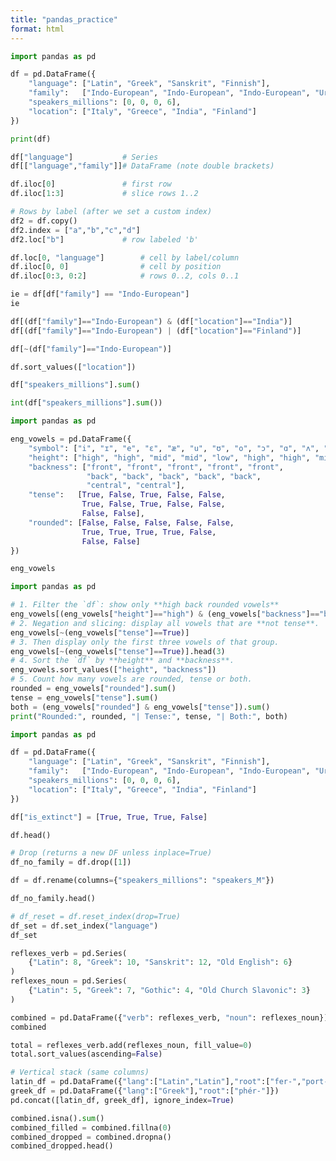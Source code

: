 ```yaml
---
title: "pandas_practice"
format: html
---
```


```python
import pandas as pd

df = pd.DataFrame({
    "language": ["Latin", "Greek", "Sanskrit", "Finnish"],
    "family":   ["Indo-European", "Indo-European", "Indo-European", "Uralic"],
    "speakers_millions": [0, 0, 0, 6],
    "location": ["Italy", "Greece", "India", "Finland"]
})

print(df)
```

```python
df["language"]           # Series
df[["language","family"]]# DataFrame (note double brackets)
```

```python
df.iloc[0]               # first row
df.iloc[1:3]             # slice rows 1..2
```

```python
# Rows by label (after we set a custom index)
df2 = df.copy()
df2.index = ["a","b","c","d"]
df2.loc["b"]             # row labeled 'b'
```

```python
df.loc[0, "language"]        # cell by label/column
df.iloc[0, 0]                # cell by position
df.iloc[0:3, 0:2]            # rows 0..2, cols 0..1
```

```python
ie = df[df["family"] == "Indo-European"]
ie
```

```python
df[(df["family"]=="Indo-European") & (df["location"]=="India")]
df[(df["family"]=="Indo-European") | (df["location"]=="Finland")]
```

```python
df[~(df["family"]=="Indo-European")]
```

```python
df.sort_values(["location"])
```

```python
df["speakers_millions"].sum()
```

```python
int(df["speakers_millions"].sum())
```

```python
import pandas as pd

eng_vowels = pd.DataFrame({
    "symbol": ["i", "ɪ", "e", "ɛ", "æ", "u", "ʊ", "o", "ɔ", "ɑ", "ʌ", "ə"],
    "height": ["high", "high", "mid", "mid", "low", "high", "high", "mid", "mid", "low", "mid", "mid"],
    "backness": ["front", "front", "front", "front", "front",
                 "back", "back", "back", "back", "back",
                 "central", "central"],
    "tense":   [True, False, True, False, False,
                True, False, True, False, False,
                False, False],
    "rounded": [False, False, False, False, False,
                True, True, True, True, False,
                False, False]
})

eng_vowels

```

```python
import pandas as pd

# 1. Filter the `df`: show only **high back rounded vowels**
eng_vowels[(eng_vowels["height"]=="high") & (eng_vowels["backness"]=="back") & (eng_vowels["rounded"] == True)]
# 2. Negation and slicing: display all vowels that are **not tense**. 
eng_vowels[~(eng_vowels["tense"]==True)]
# 3. Then display only the first three vowels of that group.
eng_vowels[~(eng_vowels["tense"]==True)].head(3)
# 4. Sort the `df` by **height** and **backness**. 
eng_vowels.sort_values(["height", "backness"])
# 5. Count how many vowels are rounded, tense or both.
rounded = eng_vowels["rounded"].sum()
tense = eng_vowels["tense"].sum()
both = (eng_vowels["rounded"] & eng_vowels["tense"]).sum()
print("Rounded:", rounded, "| Tense:", tense, "| Both:", both)
```

```python
import pandas as pd

df = pd.DataFrame({
    "language": ["Latin", "Greek", "Sanskrit", "Finnish"],
    "family":   ["Indo-European", "Indo-European", "Indo-European", "Uralic"],
    "speakers_millions": [0, 0, 0, 6],
    "location": ["Italy", "Greece", "India", "Finland"]
})

df["is_extinct"] = [True, True, True, False]

df.head()

```

```python
# Drop (returns a new DF unless inplace=True)
df_no_family = df.drop([1])

df = df.rename(columns={"speakers_millions": "speakers_M"})

df_no_family.head()
```

```python
# df_reset = df.reset_index(drop=True)
df_set = df.set_index("language")
df_set
```

```python
reflexes_verb = pd.Series(
    {"Latin": 8, "Greek": 10, "Sanskrit": 12, "Old English": 6}
)
reflexes_noun = pd.Series(
    {"Latin": 5, "Greek": 7, "Gothic": 4, "Old Church Slavonic": 3}
)

combined = pd.DataFrame({"verb": reflexes_verb, "noun": reflexes_noun})
combined
```

```python
total = reflexes_verb.add(reflexes_noun, fill_value=0)
total.sort_values(ascending=False)
```

```python
# Vertical stack (same columns)
latin_df = pd.DataFrame({"lang":["Latin","Latin"],"root":["fer-","port-"]})
greek_df = pd.DataFrame({"lang":["Greek"],"root":["phér-"]})
pd.concat([latin_df, greek_df], ignore_index=True)
```

```python
combined.isna().sum()
combined_filled = combined.fillna(0)
combined_dropped = combined.dropna()
combined_dropped.head()
```
